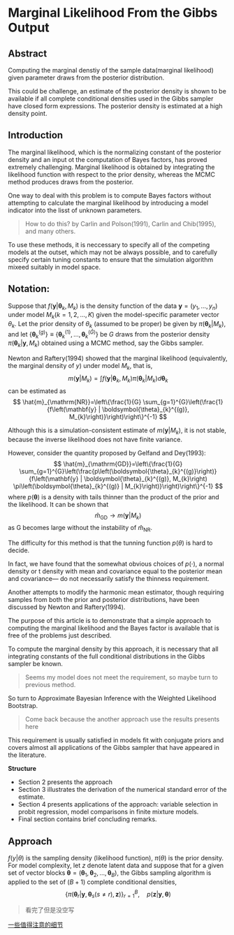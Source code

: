 # Marginal Likelihood From the Gibbs Output

## Abstract
Computing the marginal denstiy of the sample data(marginal likelihood) given parameter draws from the posterior distribution.

This could be challenge, an estimate of the posterior density is shown to be available if all complete conditional densities used in the Gibbs sampler have closed form expressions. The posterior density is estimated at a high density point.

## Introduction

The marginal likelihood, which is the normalizing constant of the posterior density and an input ot the computation of Bayes factors, has proved extremely challenging. Marginal likelihood is obtained by integrating the likelihood function with respect to the prior density, whereas the MCMC method produces draws from the posterior.

One way to deal with this problem is to compute Bayes factors without attempting to calculate the marginal likelihood by introducing a model indicator into the lisst of unknown parameters.

> How to do this? by Carlin and Polson(1991), Carlin and Chib(1995), and many others.

To use these methods, it is neccessary to specify all of the competing models at the outset, which may not be always possible, and to carefully specify certain tuning constants to ensure that the simulation algorithm mixeed suitably in model space.

## Notation:

Suppose that $f\left(\mathbf{y} | \boldsymbol{\theta}_{k}, M_{k}\right)$ is the density function of the data $\mathbf{y}=\left(y_{1}, \dots, y_{n}\right)$ under model $M_{k}(k=1,2, \ldots, K)$ given the model-specific parameter vector $\theta_k$. Let the prior density of $\theta_k$ (assumed to be proper) be given by $\pi\left(\boldsymbol{\theta}_{k} | M_{k}\right)$, and let $\left\{\boldsymbol{\theta}_{k}^{(g)}\right\} \equiv\left\{\boldsymbol{\theta}_{k}^{(1)}, \ldots, \boldsymbol{\theta}_{k}^{(\hat{G})}\right\}$ be $G$ draws from the posterior density $\pi\left(\boldsymbol{\theta}_{k} | \mathbf{y}, M_{k}\right)$ obtained using a MCMC method, say the Gibbs sampler.

Newton and Raftery(1994) showed that the marginal likelihood (equivalently, the marginal density of $y$) under model $M_k$, that is, 
$$
m\left(\mathbf{y} | M_{k}\right)=\int f\left(\mathbf{y} | \boldsymbol{\theta}_{k}, M_{k}\right) \pi\left(\boldsymbol{\theta}_{k} | M_{k}\right) d \boldsymbol{\theta}_{k}
$$
can be estimated as
$$
\hat{m}_{\mathrm{NR}}=\left\{\frac{1}{G} \sum_{g=1}^{G}\left(\frac{1}{f\left(\mathbf{y} | \boldsymbol{\theta}_{k}^{(g)}, M_{k}\right)}\right)\right\}^{-1}
$$

Although this is a simulation-consistent estimate of $m\left(\mathbf{y} | M_{k}\right)$, it is not stable, because the inverse likelihood does not have finite variance. 

However, consider the quantity proposed by Gelfand and Dey(1993):
$$
\hat{m}_{\mathrm{GD}}=\left\{\frac{1}{G} \sum_{g=1}^{G}\left(\frac{p\left(\boldsymbol{\theta}_{k}^{(g)}\right)}{f\left(\mathbf{y} | \boldsymbol{\theta}_{k}^{(g)}, M_{k}\right) \pi\left(\boldsymbol{\theta}_{k}^{(g)} | M_{k}\right)}\right)\right\}^{-1}
$$
where $p(\boldsymbol{\theta})$ is a density with tails thinner than the product of the prior and the likelihood.
It can be shown that
$$
\hat{m}_{\mathrm{GD}} \rightarrow m\left(\mathbf{y} | M_{k}\right)
$$
as G becomes large without the instability of $\hat{m}_{\mathrm{NR}}$.

The difficulty for this method is that the tunning function $p(\theta)$ is hard to decide.

In fact, we have found that the somewhat obvious choices of $p(\cdot)$, a normal density or t density with mean and covariance equal to the posterior mean and covariance--- do not necessarily satisfy the thinness requirement. 


Another attempts to modify the harmonic mean estimator, though requiring samples from both the prior and posterior distributions, have been discussed by Newton and Raftery(1994).

The purpose of this article is to demonstrate that a simple approach to computing the marginal likelihood and the Bayes factor is available that is free of the problems just described.

To compute the marginal density by this approach, it is necessary that all integrating constants of the full conditional distributions in the Gibbs sampler be known.

> Seems my model does not meet the requirement, so maybe turn to previous method.

So turn to Approximate Bayesian Inference with the Weighted Likelihood Bootstrap.

> Come back because the another approach use the results presents here

This requirement is usually satisfied in models fit with conjugate priors and covers almost all applications of the Gibbs sampler that have appeared in the literature.

__Structure__

- Section 2 presents the approach
- Section 3 illustrates the derivation of the numerical standard error of the estimate.
- Section 4 presents applications of the approach: variable selection in probit regression, model comparisons in finite mixture models.
- Final section contains brief concluding remarks.

## Approach

$f(y|\theta)$ is the sampling density (likelihood function), $\pi(\theta)$ is the prior density.
For model complexity, let $z$ denote latent data and suppose that for a given set of vector blocks $\boldsymbol{\theta}=\left(\boldsymbol{\theta}_{1}, \boldsymbol{\theta}_{2}, \ldots, \boldsymbol{\theta}_{B}\right)$, the Gibbs sampling algorithm is applied to the set of $(B+1)$ complete conditional densities,
$$
\left\{\pi\left(\boldsymbol{\theta}_{r} | \mathbf{y}, \boldsymbol{\theta}_{s}(s \neq r), \mathbf{z}\right)\right\}_{r=1}^{B}, \quad p(\mathbf{z} | \mathbf{y}, \boldsymbol{\theta})
$$

> 看完了但是没空写

[一些值得注意的细节](https://stats.stackexchange.com/questions/129109/marginal-likelihood-from-the-gibbs-output)























 